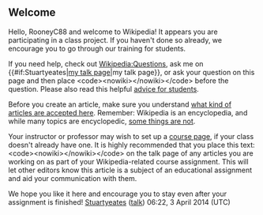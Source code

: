 <article id="42387048" title=User talk:RooneyC88>
	<talkpage id="42387048" title="User talk:RooneyC88">

== Welcome ==

Hello, RooneyC88 and welcome to Wikipedia! It appears you are participating in a class project. If you haven't done so already, we encourage you to go through our training for students. 

{{Clickable button 2|Wikipedia:Training/For students|Go through our online training for students.}}

If you need help, check out [[Wikipedia:Questions]], ask me on {{#if:Stuartyeates|[[user talk:Stuartyeates|my talk page]]|my talk page}}, or ask your question on this page and then place &lt;code&gt;&lt;nowiki&gt;{{Help me}}&lt;/nowiki&gt;&lt;/code&gt; before the question. Please also read this helpful [[WP:STUDENTS|advice for students]].

Before you create an article, make sure you understand [[Wikipedia:What Wikipedia is not|what kind of articles are accepted here]]. Remember: Wikipedia is an encyclopedia, and while many topics are encyclopedic, [[WP:N|some things are not]].

Your instructor or professor may wish to set up a [[Wikipedia:Course pages|course page]], if your class doesn't already have one. It is highly recommended that you place this text: &lt;code&gt;&lt;nowiki&gt;{{Educational assignment}}&lt;/nowiki&gt;&lt;/code&gt; on the talk page of any articles you are working on as part of your Wikipedia-related course assignment. This will let other editors know this article is a subject of an educational assignment and aid your communication with them.

We hope you like it here and encourage you to stay even after your assignment is finished! [[User:Stuartyeates|Stuartyeates]] ([[User talk:Stuartyeates|talk]]) 06:22, 3 April 2014 (UTC)
	</talkpage>
</article>